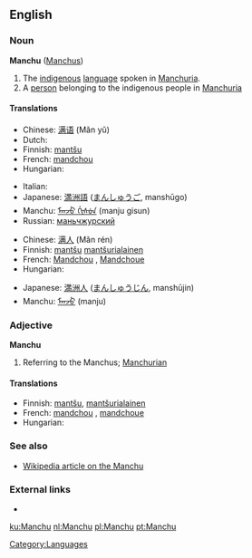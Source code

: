 ==English==

===Noun===
'''Manchu''' ([[Manchus]])

# The [[indigenous]] [[language]] spoken in [[Manchuria]].
# A [[person]] belonging to the indigenous people in [[Manchuria]]

====Translations====
{{trans-top|language}}
* Chinese: [[满语]] (Mǎn yǔ)
* Dutch: {{t+|nl|Mantsjoe}}
* Finnish: [[mantšu]]
* French: [[mandchou]] {{m}}
* Hungarian: {{t|hu|mandzsu}}
{{trans-mid}}
* Italian: {{t|it|mancese|m}}
* Japanese: [[満洲語]] ([[まんしゅうご]], manshūgo)
* Manchu: [[ᠮᠠᠨᠵᡠ ᡤᡳᠰᡠᠨ]] (manju gisun)
* Russian: [[маньчжурский]]
{{trans-bottom}}

{{trans-top|person}}
* Chinese: [[满人]] (Mǎn rén)
* Finnish: [[mantšu]] [[mantšurialainen]]
* French: [[Mandchou]] {{m}}, [[Mandchoue]] {{f}}
* Hungarian: {{t|hu|mandzsu}}
{{trans-mid}}
* Japanese: [[満洲人]] ([[まんしゅうじん]], manshūjin){{trans-bottom}}
* Manchu: [[ᠮᠠᠨᠵᡠ]] (manju)
{{trans-bottom}}

===Adjective===
'''Manchu'''

# Referring to the Manchus; [[Manchurian]]

====Translations====
{{trans-top|referring to the Manchus; Manchurian}}
* Finnish: [[mantšu]], [[mantšurialainen]]
* French: [[mandchou]] {{m}}, [[mandchoue]] {{f}}
* Hungarian: {{t|hu|mandzsu}}
{{trans-mid}}
{{trans-bottom}}

===See also===
* [[w:Manchu|Wikipedia article on the Manchu]]

===External links===
* {{ethnologue|code=mnc}}

[[Category:Languages]]

[[ku:Manchu]]
[[nl:Manchu]]
[[pl:Manchu]]
[[pt:Manchu]]
